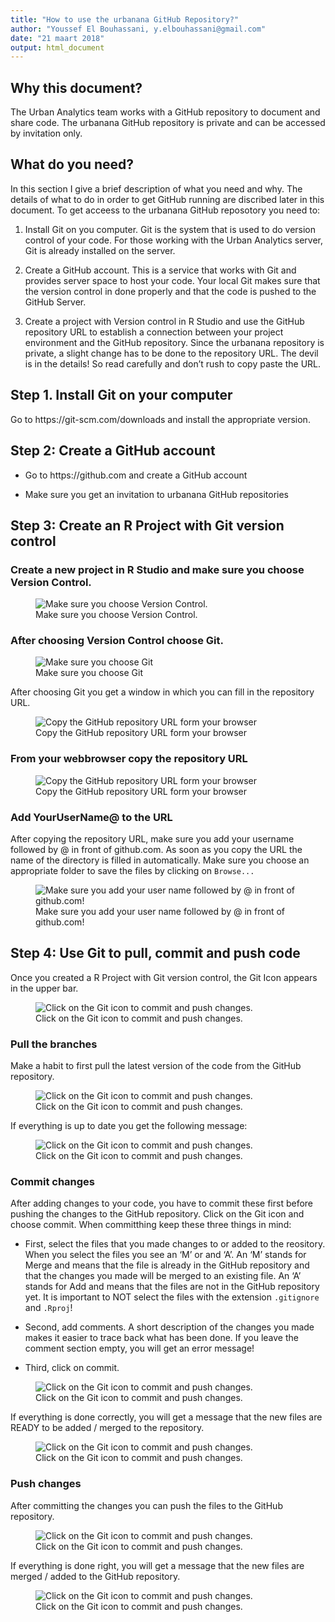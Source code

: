 ```yaml
---
title: "How to use the urbanana GitHub Repository?"
author: "Youssef El Bouhassani, y.elbouhassani@gmail.com"
date: "21 maart 2018"
output: html_document
---
```


## Why this document? 
The Urban Analytics team works with a GitHub repository to document and share code. The urbanana GitHub repository is private and can be accessed by invitation only. 

## What do you need? 
In this section I give a brief description of what you need and why. The details of what to do in order to get GitHub running are discribed later in this document.
To get acceess to the urbanana GitHub reposotory you need to: 

1. Install Git on you computer. Git is the system that is used to do version control of your code. For those working with the Urban Analytics server, Git is already installed on the server.

2. Create a GitHub account. This is a service that works with Git and provides server space to host your code. Your local Git makes sure that the version control in done properly and that the code is pushed to the GitHub Server.

3. Create a project with Version control in R Studio and use the GitHub repository URL to establish a connection between your project environment and the GitHub repository. Since the urbanana repository is private, a slight change has to be done to the repository URL. The devil is in the details! So read carefully and don't rush to copy paste the URL. 

## Step 1. Install Git on your computer
Go to https://git-scm.com/downloads and install the appropriate version.

## Step 2: Create a GitHub account
- Go to https://github.com and create a GitHub account

- Make sure you get an invitation to urbanana GitHub repositories

## Step 3: Create an R Project with Git version control
### Create a new project in R Studio and make sure you choose Version Control. 

![Make sure you choose Version Control.](images-urbananagithub/rproject.png)

### After choosing Version Control choose Git.

![Make sure you choose Git](images-urbananagithub/choosegit.png)

After choosing Git you get a window in which you can fill in the repository URL. 

![Copy the GitHub repository URL form your browser](images-urbananagithub/giturl.png)

### From your webbrowser copy the repository URL

![Copy the GitHub repository URL form your browser](images-urbananagithub/githuburl.png)

### Add YourUserName@ to the URL

After copying the repository URL, make sure you add your username followed by @ in front of github.com. As soon as you copy the URL the name of the directory is filled in automatically. Make sure you choose an appropriate folder to save the files by clicking on `Browse...`

![Make sure you add your user name followed by @ in front of github.com!](images-urbananagithub/gitprivaterepo.png)

## Step 4: Use Git to pull, commit and push code

Once you created a R Project with Git version control, the Git Icon appears in the upper bar. 

![Click on the Git icon to commit and push changes.](images-urbananagithub/gitcommit.png)

### Pull the branches

Make a habit to first pull the latest version of the code from the GitHub repository.

![Click on the Git icon to commit and push changes.](images-urbananagithub/pull.png)

If everything is up to date you get the following message:

![Click on the Git icon to commit and push changes.](images-urbananagithub/pullsuccesful.png)

### Commit changes

After adding changes to your code, you have to commit these first before pushing the changes to the GitHub repository. Click on the Git icon and choose commit. When committhing keep these three things in mind:

- First, select the files that you made changes to or added to the reository. When you select the files you see an 'M' or and 'A'. An 'M' stands for Merge and means that the file is already in the GitHub repository and that the changes you made will be merged to an existing file. An 'A' stands for Add and means that the files are not in the GitHub repository yet. It is important to NOT select the files with the extension `.gitignore` and `.Rproj`!

- Second, add comments. A short description of the changes you made makes it easier to trace back what has been done. If you leave the comment section empty, you will get an error message! 

- Third, click on commit. 

![Click on the Git icon to commit and push changes.](images-urbananagithub/selectcommit.png)

If everything is done correctly, you will get a message that the new files are READY to be added / merged to the repository. 

![Click on the Git icon to commit and push changes.](images-urbananagithub/commitsuccesful.png)

### Push changes

After committing the changes you can push the files to the GitHub repository. 

![Click on the Git icon to commit and push changes.](images-urbananagithub/push.png)

If everything is done right, you will get a message that the new files are merged / added to the GitHub repository. 

![Click on the Git icon to commit and push changes.](images-urbananagithub/pushsuccesful.png)



